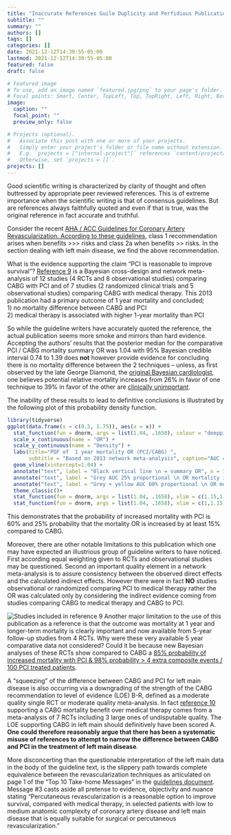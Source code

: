 ```yaml
---
title: "Inaccurate References Guile Duplicity and Perfidious Publications"
subtitle: ""
summary: ""
authors: []
tags: []
categories: []
date: 2021-12-12T14:39:55-05:00
lastmod: 2021-12-12T14:39:55-05:00
featured: false
draft: false

# Featured image
# To use, add an image named `featured.jpg/png` to your page's folder.
# Focal points: Smart, Center, TopLeft, Top, TopRight, Left, Right, BottomLeft, Bottom, BottomRight.
image:
  caption: ""
  focal_point: ""
  preview_only: false

# Projects (optional).
#   Associate this post with one or more of your projects.
#   Simply enter your project's folder or file name without extension.
#   E.g. `projects = ["internal-project"]` references `content/project/deep-learning/index.md`.
#   Otherwise, set `projects = []`.
projects: []
---
```


Good scientific writing is characterized by clarity of thought and often buttressed by appropriate peer reviewed references. This is of extreme importance when the scientific writing is that of consensus guidelines. But are references always faithfully quoted and even if that is true, was the original reference in fact accurate and truthful.

Consider the recent [AHA / ACC Guidelines for Coronary Artery Revascularization. According to these guidelines](https://www.jacc.org/doi/10.1016/j.jacc.2021.09.006), class 1 recommendation arises when benefits \>\>\> risks and class 2a when benefits \>\> risks. In the section dealing with left main disease, we find the above recommendation.   



What is the evidence supporting the claim "PCI is reasonable to improve survival"? [Reference 9](https://pubmed.ncbi.nlm.nih.gov/23674397/) is a Bayesian cross-design and network meta-analysis of 12 studies (4 RCTs and 8 observational studies) comparing CABG with PCI and of 7 studies (2 randomized clinical trials and 5 observational studies) comparing CABG with medical therapy. This 2013 publication had a primary outcome of 1 year mortality and concluded;\
1) no mortality difference between CABG and PCI\
2) medical therapy is associated with higher 1-year mortality than PCI       



So while the guideline writers have accurately quoted the reference, the actual publication seems more smoke and mirrors than hard evidence. Accepting the authors' results that the posterior median for the comparative PCI / CABG mortality summary OR was 1.04 with 95% Bayesian credible interval 0.74 to 1.39 does **not** however provide evidence for concluding there is no mortality difference between the 2 techniques -- unless, as first observed by the late George Diamond, the [original Bayesian cardiologist](https://www.ajconline.org/article/S0002-9149(16)30024-8/pdf), one believes potential relative mortality increases from 26% in favor of one technique to 39% in favor of the other are [clinically unimportant](https://www.ahajournals.org/doi/10.1161/CIRCULATIONAHA.113.004321).

The inability of these results to lead to definitive conclusions is illustrated by the following plot of this probability density function.

```r
library(tidyverse)
ggplot(data.frame(x = c(0.5, 1.75)), aes(x = x)) +
  stat_function(fun = dnorm, args = list(1.04, .1658), colour = "deeppink") +
  scale_x_continuous(name = "OR") +
  scale_y_continuous(name = "Density") +
  labs(title="PDF of  1 year mortality OR (PCI/CABG) ",
       subtitle = "Based on 2013 network meta-analysis", caption="AUC = area under the curve\n     PDF = probability density function") +
  geom_vline(xintercept=1.04) +
  annotate("text", label = "Black vertical line \n = summary OR", x = 1.1, y = 0.5, color = "black", hjust=0) +
  annotate("text", label = "Grey AUC 25% proportional \n OR mortality increased by at least 15% with PCI", x = 0.75, y = 1.5, color = "black", hjust=0) +
  annotate("text", label = "Grey + yellow AUC 60% proportional \n OR mortality increased with PCI", x = 0.75, y = 2.0, color = "black", hjust=0) +
  theme_classic()+
  stat_function(fun = dnorm, args = list(1.04, .1658), xlim = c(1.15,1.7), geom = "area", alpha = 0.2) +
  stat_function(fun = dnorm, args = list(1.04, .1658), xlim = c(1,1.15), geom = "area", alpha = 0.2, fill = "yellow") 


```

This demonstrates that the probability of increased mortality with PCI is 60% and 25% probability that the mortality OR is increased by at least 15% compared to CABG.

Moreover, there are other notable limitations to this publication which one may have expected an illustrious group of guideline writers to have noticed. First according equal weighting given to RCTs and observational studies may be questioned. Second an important quality element in a network meta-analysis is to assure consistency between the observed direct effects and the calculated indirect effects. However there were in fact **NO** studies observational or randomized comparing PCI to medical therapy rather the OR was calculated only by considering the indirect evidence coming from studies comparing CABG to medical therapy and CABG to PCI.

![Studies included in reference 9](pic1.png)
Another major limitation to the use of this publication as a reference is that the outcome was mortality at 1 year and longer-term mortality is clearly important and now available from 5-year follow-up studies from 4 RCTs. Why were these very available 5 year comparative data not considered? Could it be because new Bayesian analyses of these RCTs show compared to CABG a [85% probability of increased mortality with PCI & 98% probability > 4 extra composite events / 100 PCI treated patients](https://jamanetwork.com/journals/jamainternalmedicine/fullarticle/2766594).      

A “squeezing” of the difference between CABG and PCI for left main disease is also occurring via a downgrading of the strength of the CABG recommendation to level of evidence (LOE) B-R, defined as a moderate quality single RCT or moderate quality meta-analysis. In fact [reference 10]( https://pubmed.ncbi.nlm.nih.gov/7914958/) supporting a CABG mortality benefit over medical therapy comes from a meta-analysis of 7 RCTs including 3 large ones of undisputable quality. The LOE supporting CABG in left main should definitively have been scored A. **One could therefore reasonably argue that there has been a systematic misuse of references to attempt to narrow the difference between CABG and PCI in the treatment of left main disease**.        

More disconcerting than the questionable interpretation of the left main data in the body of the guideline text, is the slippery path towards complete equivalence between the revascularization techniques as articulated on page 1 of the “Top 10 Take-home Messages” in the [guidelines document](https://www.jacc.org/doi/10.1016/j.jacc.2021.09.006). Message #3 casts aside all pretense to evidence, objectivity and nuance stating “Percutaneous revascularization is a reasonable option to improve survival, compared with medical therapy, in selected patients with low to medium anatomic complexity of coronary artery disease and left main disease that is equally suitable for surgical or percutaneous revascularization.”       

